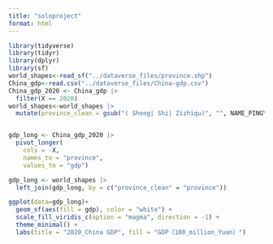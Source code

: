 ```yaml
---
title: "soloproject"
format: html
---
```

```r
library(tidyverse)
library(tidyr)
library(dplyr)
library(sf)
world_shapes<-read_sf("../dataverse_files/province.shp")
China_gdp<-read.csv("../dataverse_files/China-gdp.csv")
China_gdp_2020 <- China_gdp |>
  filter(X == 2020)
world_shapes<-world_shapes |>
  mutate(province_clean = gsub("( Sheng| Shi| Zizhiqu)", "", NAME_PINGY))


gdp_long <- China_gdp_2020 |>
  pivot_longer(
    cols = -X,        
    names_to = "province",
    values_to = "gdp")

gdp_long <- world_shapes |>
  left_join(gdp_long, by = c("province_clean" = "province"))

ggplot(data=gdp_long)+
  geom_sf(aes(fill = gdp), color = "white") +
  scale_fill_viridis_c(option = "magma", direction = -1) +
  theme_minimal() +
  labs(title = "2020_China GDP", fill = "GDP（100_million_Yuan）")
```




